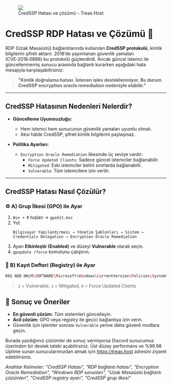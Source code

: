 
<figure> <img src="https://www.mshowto.org/images/articles/2021/12/1.png"/> <figcaption> CredSSP Hatası ve çözümü - Treas.Host</figcaption> </figure>

# CredSSP RDP Hatası ve Çözümü 🔐

RDP (Uzak Masaüstü) bağlantılarında kullanılan **CredSSP protokolü**, kimlik bilgilerini şifreli aktarır. 2018’de yayımlanan güvenlik yamaları (CVE‑2018‑0886) bu protokolü güçlendirdi. Ancak güncel istemci ile güncellenmemiş sunucu arasında bağlantı kurarken aşağıdaki hata mesajıyla karşılaşabilirsiniz:

> **"Kimlik doğrulama hatası. İstenen işlev desteklenmiyor. Bu durum CredSSP encryption oracle remediation nedeniyle olabilir."**

---

## CredSSP Hatasının Nedenleri Nelerdir?

- **Güncelleme Uyumsuzluğu:**
  - Hem istemci hem sunucunun güvenlik yamaları uyumlu olmalı.
  - Aksi hâlde CredSSP, şifreli kimlik bilgilerini paylaşmaz.

- **Politika Ayarları:**
  - `Encryption Oracle Remediation` ilkesinde üç seviye vardır:
    - `Force Updated Clients`: Sadece güncel istemciler bağlanabilir.
    - `Mitigated`: Eski istemciler belirli sınırlarda bağlanabilir.
    - `Vulnerable`: Tüm istemcilere izin verilir.

---

## CredSSP Hatası Nasıl Çözülür?

### ⚙️ A) Grup İlkesi (GPO) ile Ayar

1. `Win + R` tuşları → `gpedit.msc`
2. Yol: 
   ```
   Bilgisayar Yapılandırması → Yönetim Şablonları → Sistem → Credentials Delegation → Encryption Oracle Remediation
   ```
3. Ayarı **Etkinleştir (Enabled)** ve düzeyi **Vulnerable** olarak seçin.
4. `gpupdate /force` komutunu çalıştırın.

### 🧩 B) Kayıt Defteri (Registry) ile Ayar

```bash
REG ADD HKLM\SOFTWARE\Microsoft\Windows\CurrentVersion\Policies\System\CredSSP\Parameters /v AllowEncryptionOracle /t REG_DWORD /d 2 /f
```

> `2` = Vulnerable, `1` = Mitigated, `0` = Force Updated Clients

## 🔐 Sonuç ve Öneriler

- **En güvenli çözüm:** Tüm sistemleri güncelleyin.
- **Acil çözüm:** GPO veya registry ile geçici bağlantıya izin verin.
- Güvenlik için işlemler sonrası `Vulnerable` yerine daha güvenli modlara geçin.

Burada yazdığımız çözümler de sonuç vermiyorsa Discord sunucumuz üzerinden bir destek talebi açabilirsiniz. 
Üst düzey performans ve %99.98 Uptime sunan sunucularımızdan almak için https://treas.host adresini ziyaret edebilirsiniz.


*Anahtar Kelimeler: "CredSSP Hatası", "RDP bağlantı hatası", "Encryption Oracle Remediation", "Windows RDP sorunları", "Uzak Masaüstü bağlantı çözümleri", "CredSSP registry ayarı", "CredSSP grup ilkesi"*

